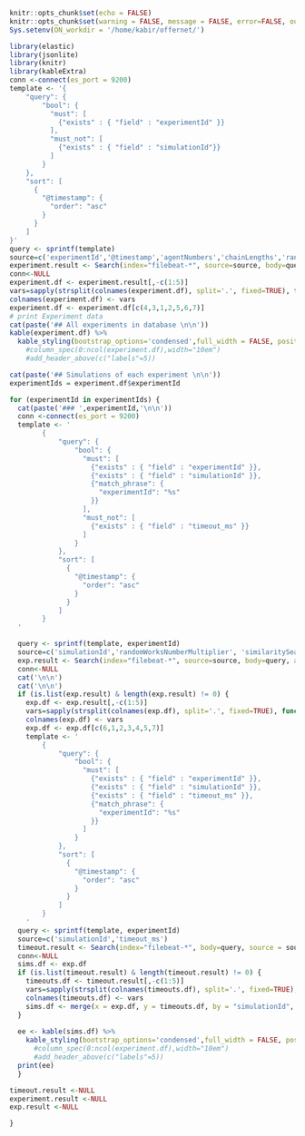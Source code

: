 ```r
knitr::opts_chunk$set(echo = FALSE)
knitr::opts_chunk$set(warning = FALSE, message = FALSE, error=FALSE, output=FALSE, source = FALSE)
Sys.setenv(ON_workdir = '/home/kabir/offernet/')
```

<!--#### variables: -->
```r
library(elastic)
library(jsonlite)
library(knitr)
library(kableExtra)
conn <-connect(es_port = 9200)
template <- '{
    "query": {
        "bool": {
          "must": [
            {"exists" : { "field" : "experimentId" }}
          ],
          "must_not": [
            {"exists" : { "field" : "simulationId"}}
          ]
        }
    },
    "sort": [
      {
        "@timestamp": {
          "order": "asc"
        }
      }
    ]
}'
query <- sprintf(template)
source=c('experimentId','@timestamp','agentNumbers','chainLengths','randomWorksNumberMultipliers','maxDistances','similaritySearchThresholds')
experiment.result <- Search(index="filebeat-*", source=source, body=query, asdf=TRUE, size=1000)$hits$hits
conn<-NULL
experiment.df <- experiment.result[,-c(1:5)]
vars=sapply(strsplit(colnames(experiment.df), split='.', fixed=TRUE), function(x) (x[2]))
colnames(experiment.df) <- vars
experiment.df <- experiment.df[c(4,3,1,2,5,6,7)]
# print Experiment data
cat(paste('## All experiments in database \n\n'))
kable(experiment.df) %>%
  kable_styling(bootstrap_options='condensed',full_width = FALSE, position = 'left') #%>%
    #column_spec(0:ncol(experiment.df),width="10em") 
    #add_header_above(c("labels"=5))

cat(paste('## Simulations of each experiment \n\n'))
experimentIds = experiment.df$experimentId

for (experimentId in experimentIds) {
  cat(paste('### ',experimentId,'\n\n'))
  conn <-connect(es_port = 9200)
  template <- '
        {
            "query": {
                "bool": {
                  "must": [
                    {"exists" : { "field" : "experimentId" }},
                    {"exists" : { "field" : "simulationId" }},
                    {"match_phrase": {
                      "experimentId": "%s"
                    }}
                  ],
                  "must_not": [
                    {"exists" : { "field" : "timeout_ms" }}
                  ]
                }
            },
            "sort": [
              {
                "@timestamp": {
                  "order": "asc"
                }
              }
            ]
        }  
  '

  query <- sprintf(template, experimentId)
  source=c('simulationId','randomWorksNumberMultiplier', 'similaritySearchThreshold','maxDistance','agentNumber','@timestamp','chainLength')
  exp.result <- Search(index="filebeat-*", source=source, body=query, asdf=TRUE, size=10000)$hits$hits
  conn<-NULL
  cat('\n\n')
  cat('\n\n')
  if (is.list(exp.result) & length(exp.result) != 0) {
    exp.df <- exp.result[,-c(1:5)]
    vars=sapply(strsplit(colnames(exp.df), split='.', fixed=TRUE), function(x) (x[2]))
    colnames(exp.df) <- vars
    exp.df <- exp.df[c(6,1,2,3,4,5,7)]
    template <- '
        {
            "query": {
                "bool": {
                  "must": [
                    {"exists" : { "field" : "experimentId" }},
                    {"exists" : { "field" : "simulationId" }},
                    {"exists" : { "field" : "timeout_ms" }},
                    {"match_phrase": {
                      "experimentId": "%s"
                    }}
                  ]
                }
            },
            "sort": [
              {
                "@timestamp": {
                  "order": "asc"
                }
              }
            ]
        }
    '
  query <- sprintf(template, experimentId)
  source=c('simulationId','timeout_ms')
  timeout.result <- Search(index="filebeat-*", body=query, source = source, asdf=TRUE, size=10000)$hits$hits
  conn<-NULL
  sims.df <- exp.df
  if (is.list(timeout.result) & length(timeout.result) != 0) {
    timeouts.df <- timeout.result[,-c(1:5)]
    vars=sapply(strsplit(colnames(timeouts.df), split='.', fixed=TRUE), function(x) (x[2]))
    colnames(timeouts.df) <- vars
    sims.df <- merge(x = exp.df, y = timeouts.df, by = "simulationId", all = TRUE)
  }
  
  ee <- kable(sims.df) %>%
    kable_styling(bootstrap_options='condensed',full_width = FALSE, position = 'left') #%>%
      #column_spec(0:ncol(experiment.df),width="10em") 
      #add_header_above(c("labels"=5))
  print(ee)
  }

timeout.result <-NULL
experiment.result <-NULL
exp.result <-NULL

}
```